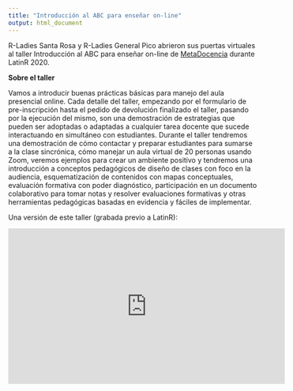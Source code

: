 ```yaml
---
title: "Introducción al ABC para enseñar on-line"
output: html_document
---
```


R-Ladies Santa Rosa y R-Ladies General Pico abrieron sus puertas virtuales al taller Introducción al ABC para enseñar on-line de [MetaDocencia](https://www.metadocencia.org/) durante LatinR 2020.

**Sobre el taller**

Vamos a introducir buenas prácticas básicas para manejo del aula presencial online. Cada detalle del taller, empezando por el formulario de pre-inscripción hasta el pedido de devolución finalizado el taller, pasando por la ejecución del mismo, son una demostración de estrategias que pueden ser adoptadas o adaptadas a cualquier tarea docente que sucede interactuando en simultáneo con estudiantes. Durante el taller tendremos una demostración de cómo contactar y preparar estudiantes para sumarse a la clase sincrónica, cómo manejar un aula virtual de 20 personas usando Zoom, veremos ejemplos para crear un ambiente positivo y tendremos una introducción a conceptos pedagógicos de diseño de clases con foco en la audiencia, esquematización de contenidos con mapas conceptuales, evaluación formativa con poder diagnóstico, participación en un documento colaborativo para tomar notas y resolver evaluaciones formativas y otras herramientas pedagógicas basadas en evidencia y fáciles de implementar.


Una versión de este taller (grabada previo a LatinR):

<iframe width="560" height="315" src="https://www.youtube-nocookie.com/embed/ojh4KgV0p3g" frameborder="0" allow="accelerometer; autoplay; clipboard-write; encrypted-media; gyroscope; picture-in-picture" allowfullscreen></iframe>
